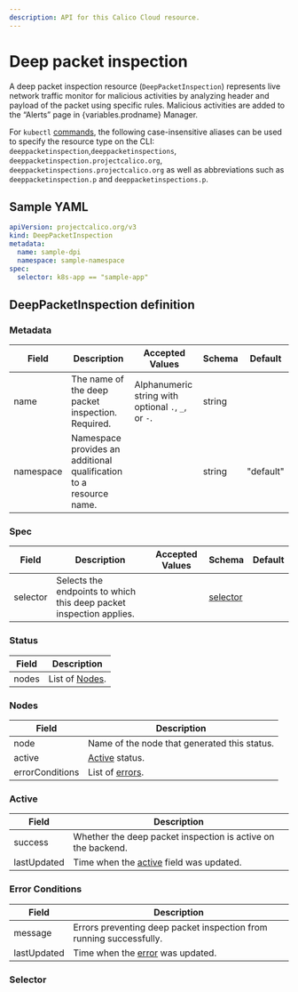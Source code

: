 ```yaml
---
description: API for this Calico Cloud resource.
---
```



# Deep packet inspection


A deep packet inspection resource (`DeepPacketInspection`) represents live network traffic monitor for malicious activities
by analyzing header and payload of the packet using specific rules. Malicious activities are added to the “Alerts” page in
{variables.prodname} Manager.

For `kubectl` [commands](https://kubernetes.io/docs/reference/kubectl/overview/), the following case-insensitive aliases can be used to specify the resource type on the CLI:
`deeppacketinspection`,`deeppacketinspections`, `deeppacketinspection.projectcalico.org`, `deeppacketinspections.projectcalico.org` as well as
abbreviations such as `deeppacketinspection.p` and `deeppacketinspections.p`.

## Sample YAML

```yaml
apiVersion: projectcalico.org/v3
kind: DeepPacketInspection
metadata:
  name: sample-dpi
  namespace: sample-namespace
spec:
  selector: k8s-app == "sample-app"
```

## DeepPacketInspection definition

### Metadata

| Field     | Description                                                        | Accepted Values                                     | Schema | Default   |
| --------- | ------------------------------------------------------------------ | --------------------------------------------------- | ------ | --------- |
| name      | The name of the deep packet inspection. Required.                  | Alphanumeric string with optional `.`, `_`, or `-`. | string |           |
| namespace | Namespace provides an additional qualification to a resource name. |                                                     | string | "default" |

### Spec

| Field    | Description                                                         | Accepted Values | Schema                | Default |
| -------- | ------------------------------------------------------------------- | --------------- | --------------------- | ------- |
| selector | Selects the endpoints to which this deep packet inspection applies. |                 | [selector](#selector) |         |

### Status

| Field | Description              |
| ----- | ------------------------ |
| nodes | List of [Nodes](#nodes). |

### Nodes

| Field           | Description                                  |
| --------------- | -------------------------------------------- |
| node            | Name of the node that generated this status. |
| active          | [Active](#active) status.                    |
| errorConditions | List of [errors](#error-conditions).         |

### Active

| Field       | Description                                                  |
| ----------- | ------------------------------------------------------------ |
| success     | Whether the deep packet inspection is active on the backend. |
| lastUpdated | Time when the [active](#active) field was updated.           |

### Error Conditions

| Field       | Description                                                         |
| ----------- | ------------------------------------------------------------------- |
| message     | Errors preventing deep packet inspection from running successfully. |
| lastUpdated | Time when the [error](#error-conditions) was updated.               |

### Selector

<Selectors />

